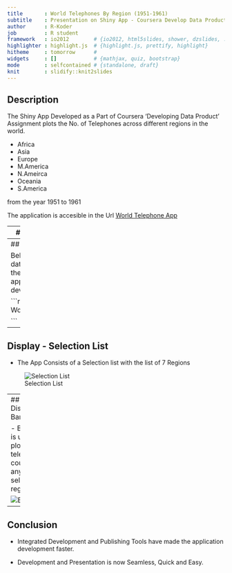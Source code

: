 ```yaml
---
title       : World Telephones By Region (1951-1961)
subtitle    : Presentation on Shiny App - Coursera Develop Data Product Assignment
author      : R-Koder
job         : R student
framework   : io2012        # {io2012, html5slides, shower, dzslides, ...}
highlighter : highlight.js  # {highlight.js, prettify, highlight}
hitheme     : tomorrow      #
widgets     : []            # {mathjax, quiz, bootstrap}
mode        : selfcontained # {standalone, draft}
knit        : slidify::knit2slides
---
```


## Description

The Shiny App Developed as a Part of Coursera 'Developing Data Product' Assignment plots the No. of Telephones across different regions in the world.

- Africa
- Asia
- Europe
- M.America
- N.Ameirca
- Oceania
- S.America

from the year 1951 to 1961

The application is accesible in the Url
[World Telephone App](https://sampleshinyapps.shinyapps.io/ShinyDataProduct/)

---
## Details

The Dataset used is the Preloaded R Dataset "World Telephones".

The Dataset Contains Regionwise Telephone Count from the year 1951 to 1961.




---
## Example

Below is the data used for the application development.

```r

WorldPhones

```

---
## Display - Selection List

- The App Consists of a Selection list with the list of 7 Regions

![Selection List](images/imgsel.png)


---
## Display - Bar Plot

- Barplot is used to plot the telephone count for any selected region

![Bar Plot](images/BarPlot.png)

---
## Conclusion

- Integrated Development and Publishing Tools have made the application development faster.

- Development and Presentation is now Seamless, Quick and Easy.

